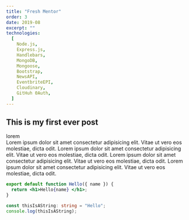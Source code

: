```yaml
---
title: "Fresh Mentor"
order: 3
date: 2019-08
excerpt: ""
technologies:
  [
    Node.js,
    Express.js,
    Handlebars,
    MongoDB,
    Mongoose,
    Bootstrap,
    NewsAPI,
    EventbriteEPI,
    Cloudinary,
    GitHuh 0Auth,
  ]
---
```


## This is my first ever post

lorem  
 Lorem ipsum dolor sit amet consectetur adipisicing elit. Vitae ut vero eos molestiae, dicta odit.
Lorem ipsum dolor sit amet consectetur adipisicing elit. Vitae ut vero eos molestiae, dicta odit.
Lorem ipsum dolor sit amet consectetur adipisicing elit. Vitae ut vero eos molestiae, dicta odit.
Lorem ipsum dolor sit amet consectetur adipisicing elit. Vitae ut vero eos molestiae, dicta odit.

```jsx
export default function Hello({ name }) {
  return <h1>Hello{name} </h1>;
}
```

```ts
const thisIsAString: string = "Hello";
console.log(thisIsAString);
```

<Project />
